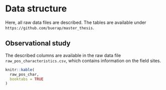 # Data structure

Here, all raw data files are described. The tables are available under `https://github.com/buerap/master_thesis`.

## Observational study
The described columns are available in the raw data file `raw_pos_characteristics.csv`, which contains information on the field sites.
```r
knitr::kable(
  raw_pos_char,
  booktabs = TRUE
)
```


